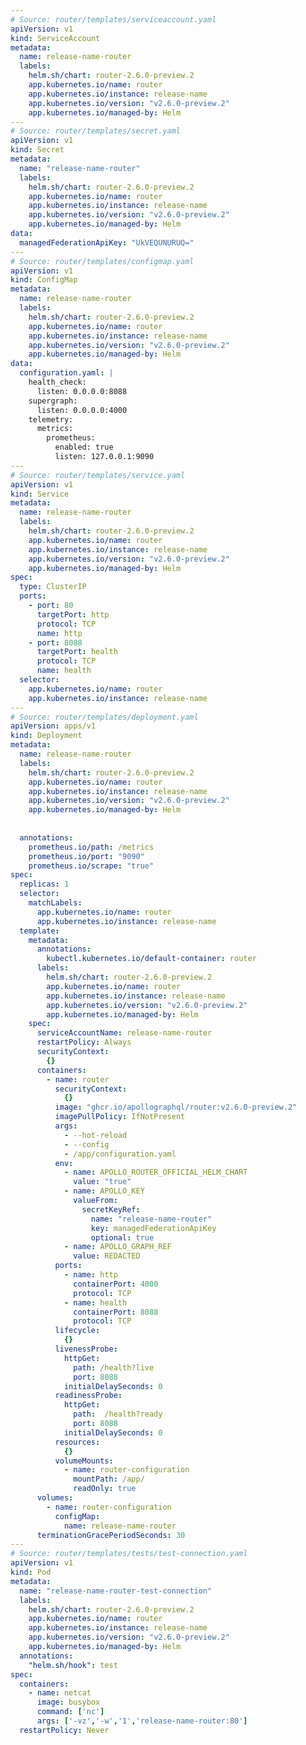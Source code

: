 ```yaml
---
# Source: router/templates/serviceaccount.yaml
apiVersion: v1
kind: ServiceAccount
metadata:
  name: release-name-router
  labels:
    helm.sh/chart: router-2.6.0-preview.2
    app.kubernetes.io/name: router
    app.kubernetes.io/instance: release-name
    app.kubernetes.io/version: "v2.6.0-preview.2"
    app.kubernetes.io/managed-by: Helm
---
# Source: router/templates/secret.yaml
apiVersion: v1
kind: Secret
metadata:
  name: "release-name-router"
  labels:
    helm.sh/chart: router-2.6.0-preview.2
    app.kubernetes.io/name: router
    app.kubernetes.io/instance: release-name
    app.kubernetes.io/version: "v2.6.0-preview.2"
    app.kubernetes.io/managed-by: Helm
data:
  managedFederationApiKey: "UkVEQUNURUQ="
---
# Source: router/templates/configmap.yaml
apiVersion: v1
kind: ConfigMap
metadata:
  name: release-name-router
  labels:
    helm.sh/chart: router-2.6.0-preview.2
    app.kubernetes.io/name: router
    app.kubernetes.io/instance: release-name
    app.kubernetes.io/version: "v2.6.0-preview.2"
    app.kubernetes.io/managed-by: Helm
data:
  configuration.yaml: |
    health_check:
      listen: 0.0.0.0:8088
    supergraph:
      listen: 0.0.0.0:4000
    telemetry:
      metrics:
        prometheus:
          enabled: true
          listen: 127.0.0.1:9090
---
# Source: router/templates/service.yaml
apiVersion: v1
kind: Service
metadata:
  name: release-name-router
  labels:
    helm.sh/chart: router-2.6.0-preview.2
    app.kubernetes.io/name: router
    app.kubernetes.io/instance: release-name
    app.kubernetes.io/version: "v2.6.0-preview.2"
    app.kubernetes.io/managed-by: Helm
spec:
  type: ClusterIP
  ports:
    - port: 80
      targetPort: http
      protocol: TCP
      name: http
    - port: 8088
      targetPort: health
      protocol: TCP
      name: health
  selector:
    app.kubernetes.io/name: router
    app.kubernetes.io/instance: release-name
---
# Source: router/templates/deployment.yaml
apiVersion: apps/v1
kind: Deployment
metadata:
  name: release-name-router
  labels:
    helm.sh/chart: router-2.6.0-preview.2
    app.kubernetes.io/name: router
    app.kubernetes.io/instance: release-name
    app.kubernetes.io/version: "v2.6.0-preview.2"
    app.kubernetes.io/managed-by: Helm
  
  
  annotations:
    prometheus.io/path: /metrics
    prometheus.io/port: "9090"
    prometheus.io/scrape: "true"
spec:
  replicas: 1
  selector:
    matchLabels:
      app.kubernetes.io/name: router
      app.kubernetes.io/instance: release-name
  template:
    metadata:
      annotations:
        kubectl.kubernetes.io/default-container: router
      labels:
        helm.sh/chart: router-2.6.0-preview.2
        app.kubernetes.io/name: router
        app.kubernetes.io/instance: release-name
        app.kubernetes.io/version: "v2.6.0-preview.2"
        app.kubernetes.io/managed-by: Helm
    spec:
      serviceAccountName: release-name-router
      restartPolicy: Always
      securityContext:
        {}
      containers:
        - name: router
          securityContext:
            {}
          image: "ghcr.io/apollographql/router:v2.6.0-preview.2"
          imagePullPolicy: IfNotPresent
          args:
            - --hot-reload
            - --config
            - /app/configuration.yaml
          env:
            - name: APOLLO_ROUTER_OFFICIAL_HELM_CHART
              value: "true"
            - name: APOLLO_KEY
              valueFrom:
                secretKeyRef:
                  name: "release-name-router"
                  key: managedFederationApiKey
                  optional: true
            - name: APOLLO_GRAPH_REF
              value: REDACTED
          ports:
            - name: http
              containerPort: 4000
              protocol: TCP
            - name: health
              containerPort: 8088
              protocol: TCP
          lifecycle:
            {}
          livenessProbe:
            httpGet:
              path: /health?live
              port: 8088
            initialDelaySeconds: 0
          readinessProbe:
            httpGet:
              path:  /health?ready
              port: 8088
            initialDelaySeconds: 0
          resources:
            {}
          volumeMounts:
            - name: router-configuration
              mountPath: /app/
              readOnly: true
      volumes:
        - name: router-configuration
          configMap:
            name: release-name-router
      terminationGracePeriodSeconds: 30
---
# Source: router/templates/tests/test-connection.yaml
apiVersion: v1
kind: Pod
metadata:
  name: "release-name-router-test-connection"
  labels:
    helm.sh/chart: router-2.6.0-preview.2
    app.kubernetes.io/name: router
    app.kubernetes.io/instance: release-name
    app.kubernetes.io/version: "v2.6.0-preview.2"
    app.kubernetes.io/managed-by: Helm
  annotations:
    "helm.sh/hook": test
spec:
  containers:
    - name: netcat
      image: busybox
      command: ['nc']
      args: ['-vz','-w','1','release-name-router:80']
  restartPolicy: Never
```
